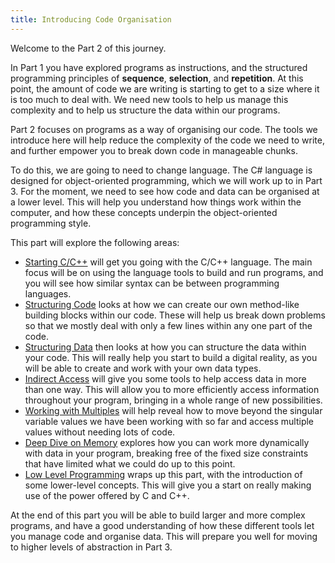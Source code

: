 ```yaml
---
title: Introducing Code Organisation
---
```


Welcome to the Part 2 of this journey.

<div class="not-content">
  <YouTube id="Af_XUL2kMLY" params="fs=1&modestbranding=1&rel=0"/>
</div>

In Part 1 you have explored programs as instructions, and the structured programming principles of **sequence**, **selection**, and **repetition**.
At this point, the amount of code we are writing is starting to get to a size where it is too much to deal with. We need new tools to help us manage this complexity and to help us structure the data within our programs.

Part 2 focuses on programs as a way of organising our code. The tools we introduce here will help reduce the complexity of the code we need to write, and further empower you to break down code in manageable chunks.

To do this, we are going to need to change language. The C# language is designed for object-oriented programming, which we will work up to in Part 3. For the moment, we need to see how code and data can be organised at a lower level. This will help you understand how things work within the computer, and how these concepts underpin the object-oriented programming style.

This part will explore the following areas:

- [Starting C/C++](/book/part-2-organised-code/1-starting-cpp/0-overview) will get you going with the C/C++ language. The main focus will be on using the language tools to build and run programs, and you will see how similar syntax can be between programming languages.
- [Structuring Code](/book/part-2-organised-code/2-organising-code/0-overview) looks at how we can create our own method-like building blocks within our code. These will help us break down problems so that we mostly deal with only a few lines within any one part of the code.
- [Structuring Data](/book/part-2-organised-code/3-structuring-data/0-overview) then looks at how you can structure the data within your code. This will really help you start to build a digital reality, as you will be able to create and work with your own data types.
- [Indirect Access](/book/part-2-organised-code/4-indirect-access/0-overview) will give you some tools to help access data in more than one way. This will allow you to more efficiently access information throughout your program, bringing in a whole range of new possibilities.
- [Working with Multiples](/book/part-2-organised-code/5-working-with-multiples/0-overview) will help reveal how to move beyond the singular variable values we have been working with so far and access multiple values without needing lots of code.
- [Deep Dive on Memory](/book/part-2-organised-code/6-deep-dive-memory/0-overview) explores how you can work more dynamically with data in your program, breaking free of the fixed size constraints that have limited what we could do up to this point.
- [Low Level Programming](/book/part-2-organised-code/9-low-level-programming/0-overview) wraps up this part, with the introduction of some lower-level concepts. This will give you a start on really making use of the power offered by C and C++.

At the end of this part you will be able to build larger and more complex programs, and have a good understanding of how these different tools let you manage code and organise data. This will prepare you well for moving to higher levels of abstraction in Part 3.
